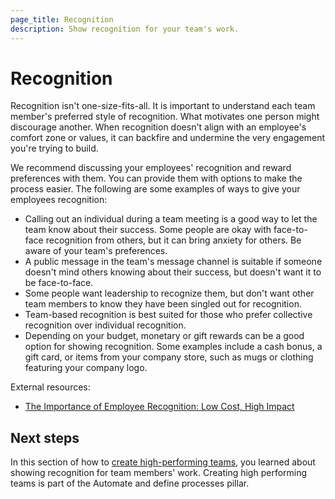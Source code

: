 ```yaml
---
page_title: Recognition
description: Show recognition for your team's work.
---
```


# Recognition

Recognition isn't one-size-fits-all. It is important to understand each team member's preferred style of recognition. What motivates one person might discourage another. When recognition doesn't align with an employee's comfort zone or values, it can backfire and undermine the very engagement you're trying to build.

We recommend discussing your employees' recognition and reward preferences with them. You can provide them with options to make the process easier. The following are some examples of ways to give your employees recognition:

- Calling out an individual during a team meeting is a good way to let the team know about their success. Some people are okay with face-to-face recognition from others, but it can bring anxiety for others. Be aware of your team's preferences.
- A public message in the team's message channel is suitable if someone doesn't mind others knowing about their success, but doesn't want it to be face-to-face.
- Some people want leadership to recognize them, but don't want other team members to know they have been singled out for recognition.
- Team-based recognition is best suited for those who prefer collective recognition over individual recognition.
- Depending on your budget, monetary or gift rewards can be a good option for showing recognition. Some examples include a cash bonus, a gift card, or items from your company store, such as mugs or clothing featuring your company logo.

External resources:

- [The Importance of Employee Recognition: Low Cost, High Impact](https://www.gallup.com/workplace/236441/employee-recognition-low-cost-high-impact.aspx)

## Next steps

In this section of how to [create high-performing teams](/well-architected-framework/automate-and-define-processes/create-high-performing-teams/overview), you learned about showing recognition for team members' work. Creating high performing teams is part of the Automate and define processes pillar.
